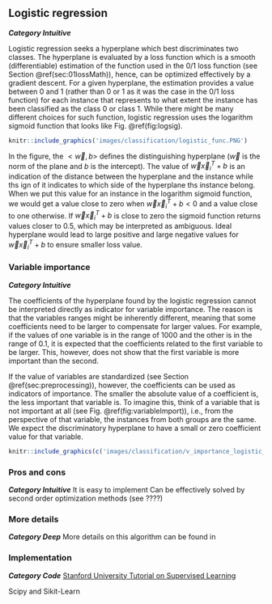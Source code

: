 ## Logistic regression
***Category Intuitive***

Logistic regression seeks a hyperplane which best discriminates two classes. The hyperplane is evaluated by a loss function which is a smooth (differentiable) estimation of the function used in the 0/1 loss function (see Section \@ref(sec:01lossMath)), hence, can be optimized effectively by a gradient descent. For a given hyperplane, the estimation provides a value between 0 and 1 (rather than 0 or 1 as it was the case in the 0/1 loss function) for each instance that represents to what extent the instance has been classified as the class 0 or class 1. While there might be many different choices for such function, logistic regression uses the logarithm sigmoid function that looks like Fig. \@ref(fig:logsig).

```r
knitr::include_graphics('images/classification/logistic_func.PNG')
```

In the figure, the $<\vec w, b>$ defines the distinguishing hyperplane ($\vec w$ is the norm of the plane and $b$ is the intercept). The value of $\vec w \vec x_i^T + b$ is an indication of the distance between the hyperplane and the instance while ths ign of it indicates to which side of the hyperplane ths instance belong. When we put this value for an instance in the logarithm sigmoid function, we would get a value close to zero when $\vec w \vec x_i^T + b<0$ and a value close to one otherwise. If $\vec w \vec x_i^T + b$ is close to zero the sigmoid function returns values closer to $0.5$, which may be interpreted as ambiguous. Ideal hyperplane would lead to large positive and large negative values for $\vec w \vec x_i^T + b$ to ensure smaller loss value.

### Variable importance
***Category Intuitive***

The coefficients of the hyperplane found by the logistic regression cannot be interpreted directly as indicator for variable importance. The reason is that the variables ranges might be inherently different, meaning that some coefficients need to be larger to compensate for larger values. For example, if the values of one variable is in the range of 1000 and the other is in the range of 0.1, it is expected that the coefficients related to the first variable to be larger. This, however, does not show that the first variable is more important than the second.

If the value of variables are standardized (see Section \@ref(sec:preprocessing)), however, the coefficients can be used as indicators of importance. The smaller the absolute value of a coefficient is, the less important that variable is. To imagine this, think of a variable that is not important at all (see Fig. \@ref(fig:variableImport)), i.e., from the perspective of that variable, the instances from both groups are the same. We expect the discriminatory hyperplane to have a small or zero coefficient value for that variable. 

```r
knitr::include_graphics(c('images/classification/v_importance_logistic_func_1.PNG', 'images/classification/v_importance_logistic_func_2.PNG'))
```

### Pros and cons
***Category Intuitive***
It is easy to implement
Can be effectively solved by second order optimization methods (see ????)

### More details
***Category Deep***
More details on this algorithm can be found in 

### Implementation  
***Category Code***
[Stanford University Tutorial on Supervised Learning](http://ufldl.stanford.edu/tutorial/)

Scipy and Sikit-Learn

